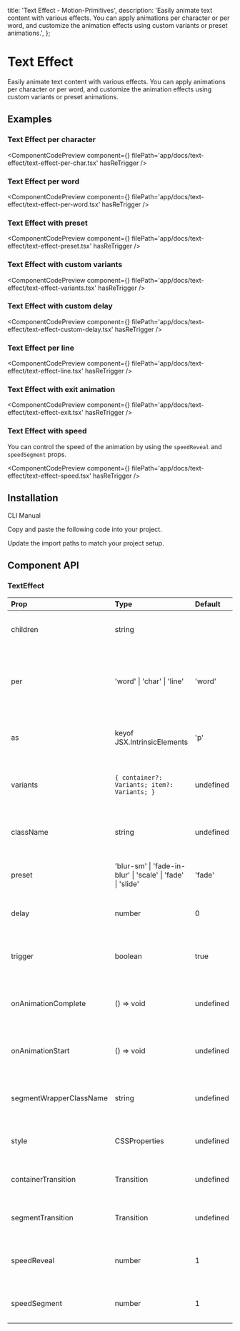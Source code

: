   title: 'Text Effect - Motion-Primitives',
  description:
    'Easily animate text content with various effects. You can apply animations per character or per word, and customize the animation effects using custom variants or preset animations.',
};


# Text Effect

Easily animate text content with various effects. You can apply animations per character or per word, and customize the animation effects using custom variants or preset animations.

## Examples

### Text Effect per character

<ComponentCodePreview
  component={<TextEffectPerChar />}
  filePath='app/docs/text-effect/text-effect-per-char.tsx'
  hasReTrigger
/>

### Text Effect per word

<ComponentCodePreview
  component={<TextEffectPerWord />}
  filePath='app/docs/text-effect/text-effect-per-word.tsx'
  hasReTrigger
/>

### Text Effect with preset

<ComponentCodePreview
  component={<TextEffectWithPreset />}
  filePath='app/docs/text-effect/text-effect-preset.tsx'
  hasReTrigger
/>

### Text Effect with custom variants

<ComponentCodePreview
  component={<TextEffectWithCustomVariants />}
  filePath='app/docs/text-effect/text-effect-variants.tsx'
  hasReTrigger
/>

### Text Effect with custom delay

<ComponentCodePreview
  component={<TextEffectWithCustomDelay />}
  filePath='app/docs/text-effect/text-effect-custom-delay.tsx'
  hasReTrigger
/>

### Text Effect per line

<ComponentCodePreview
  component={<TextEffectPerLine />}
  filePath='app/docs/text-effect/text-effect-line.tsx'
  hasReTrigger
/>

### Text Effect with exit animation

<ComponentCodePreview
  component={<TextEffectWithExit />}
  filePath='app/docs/text-effect/text-effect-exit.tsx'
  hasReTrigger
/>

### Text Effect with speed

You can control the speed of the animation by using the `speedReveal` and `speedSegment` props.

<ComponentCodePreview
  component={<TextEffectSpeed />}
  filePath='app/docs/text-effect/text-effect-speed.tsx'
  hasReTrigger
/>

## Installation

<Tabs defaultValue="cli">

<TabsList>
  <TabsTrigger value='cli'>CLI</TabsTrigger>
  <TabsTrigger value='manual'>Manual</TabsTrigger>
</TabsList>

<TabsContent value="cli">

<InstallationCli value='text-effect' />
</TabsContent>

<TabsContent value="manual">

<Steps>

<Step>Copy and paste the following code into your project.</Step>

<CodeBlock filePath='components/core/text-effect.tsx' />

<Step>Update the import paths to match your project setup.</Step>

</Steps>

</TabsContent>

</Tabs>

## Component API

### TextEffect

| Prop                    | Type                                                        | Default   | Description                                                     |
| :---------------------- | :---------------------------------------------------------- | :-------- | :-------------------------------------------------------------- |
| children                | string                                                      |           | The text content to be animated.                                |
| per                     | 'word' \| 'char' \| 'line'                                  | 'word'    | Defines whether animation applies per word, character, or line. |
| as                      | keyof JSX.IntrinsicElements                                 | 'p'       | The HTML tag to render, defaults to paragraph.                  |
| variants                | `{ container?: Variants; item?: Variants; }`                | undefined | Custom variants for container and item animations.              |
| className               | string                                                      | undefined | Optional CSS class for styling the component.                   |
| preset                  | 'blur-sm' \| 'fade-in-blur' \| 'scale' \| 'fade' \| 'slide' | 'fade'    | Preset animations to apply to the text.                         |
| delay                   | number                                                      | 0         | Delay before the animation starts.                              |
| trigger                 | boolean                                                     | true      | Controls whether the animation should be triggered.             |
| onAnimationComplete     | () => void                                                  | undefined | Callback function when the animation completes.                 |
| onAnimationStart        | () => void                                                  | undefined | Callback function when the animation starts.                    |
| segmentWrapperClassName | string                                                      | undefined | Optional CSS class for styling segment wrappers.                |
| style                   | CSSProperties                                               | undefined | Optional inline styles for the component.                       |
| containerTransition     | Transition                                                  | undefined | Optional transition for the container.                          |
| segmentTransition       | Transition                                                  | undefined | Optional transition for the segments.                           |
| speedReveal             | number                                                      | 1         | Controls the speed of the reveal animation.                     |
| speedSegment            | number                                                      | 1         | Controls the speed of the animation.                            |
